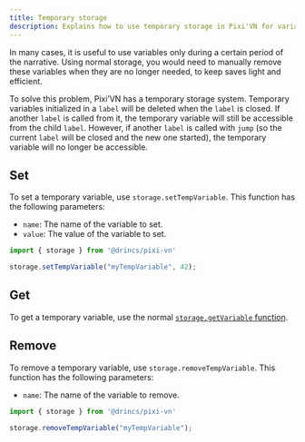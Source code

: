```yaml
---
title: Temporary storage
description: Explains how to use temporary storage in Pixi'VN for variables that are only needed during a specific narrative period.
---
```


In many cases, it is useful to use variables only during a certain period of the narrative. Using normal storage, you would need to manually remove these variables when they are no longer needed, to keep saves light and efficient.

To solve this problem, Pixi’VN has a temporary storage system. Temporary variables initialized in a `label` will be deleted when the `label` is closed. If another `label` is called from it, the temporary variable will still be accessible from the child `label`. However, if another `label` is called with `jump` (so the current `label` will be closed and the new one started), the temporary variable will no longer be accessible.

## Set

To set a temporary variable, use `storage.setTempVariable`. This function has the following parameters:

* `name`: The name of the variable to set.
* `value`: The value of the variable to set.

```typescript
import { storage } from '@drincs/pixi-vn'

storage.setTempVariable("myTempVariable", 42);
```

## Get

To get a temporary variable, use the normal [`storage.getVariable` function](#get).

## Remove

To remove a temporary variable, use `storage.removeTempVariable`. This function has the following parameters:

* `name`: The name of the variable to remove.

```typescript
import { storage } from '@drincs/pixi-vn'

storage.removeTempVariable("myTempVariable");
```
